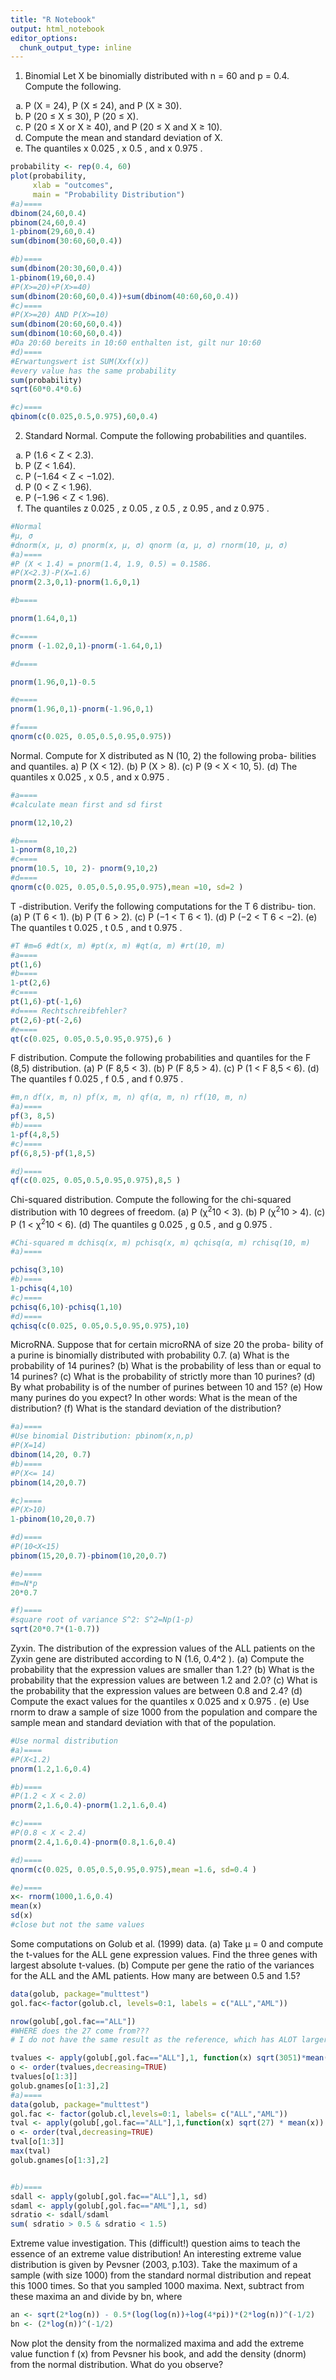 ```yaml
---
title: "R Notebook"
output: html_notebook
editor_options: 
  chunk_output_type: inline
---
```

1. Binomial Let X be binomially distributed with n = 60 and p = 0.4.
Compute the following.
(a) P (X = 24), P (X ≤ 24), and P (X ≥ 30).
(b) P (20 ≤ X ≤ 30), P (20 ≤ X).
(c) P (20 ≤ X or X ≥ 40), and P (20 ≤ X and X ≥ 10).
(d) Compute the mean and standard deviation of X.
(e) The quantiles x 0.025 , x 0.5 , and x 0.975 .

```r

probability <- rep(0.4, 60) 
plot(probability,
     xlab = "outcomes",
     main = "Probability Distribution") 
#a)====
dbinom(24,60,0.4)
pbinom(24,60,0.4)
1-pbinom(29,60,0.4)
sum(dbinom(30:60,60,0.4))

#b)====
sum(dbinom(20:30,60,0.4))
1-pbinom(19,60,0.4)
#P(X>=20)+P(X>=40)
sum(dbinom(20:60,60,0.4))+sum(dbinom(40:60,60,0.4))
#c)====
#P(X>=20) AND P(X>=10)
sum(dbinom(20:60,60,0.4))
sum(dbinom(10:60,60,0.4))
#Da 20:60 bereits in 10:60 enthalten ist, gilt nur 10:60
#d)====
#Erwartungswert ist SUM(Xxf(x))
#every value has the same probability
sum(probability)
sqrt(60*0.4*0.6)

#c)====
qbinom(c(0.025,0.5,0.975),60,0.4)
```

2. Standard Normal. Compute the following probabilities and quantiles.
(a) P (1.6 < Z < 2.3).
(b) P (Z < 1.64).
(c) P (−1.64 < Z < −1.02).
(d) P (0 < Z < 1.96).
(e) P (−1.96 < Z < 1.96).
(f) The quantiles z 0.025 , z 0.05 , z 0.5 , z 0.95 , and z 0.975 .
```r
#Normal
#µ, σ
#dnorm(x, µ, σ) pnorm(x, µ, σ) qnorm (α, µ, σ) rnorm(10, µ, σ)
#a)====
#P (X < 1.4) = pnorm(1.4, 1.9, 0.5) = 0.1586.
#P(X<2.3)-P(X=1.6)
pnorm(2.3,0,1)-pnorm(1.6,0,1)

#b====

pnorm(1.64,0,1)

#c====
pnorm (-1.02,0,1)-pnorm(-1.64,0,1)

#d====

pnorm(1.96,0,1)-0.5

#e====
pnorm(1.96,0,1)-pnorm(-1.96,0,1)

#f====
qnorm(c(0.025, 0.05,0.5,0.95,0.975))
```
Normal. Compute for X distributed as N (10, 2) the following proba-
bilities and quantiles.
a) P (X < 12).
(b) P (X > 8).
(c) P (9 < X < 10, 5).
(d) The quantiles x 0.025 , x 0.5 , and x 0.975 .
```r
#a====
#calculate mean first and sd first

pnorm(12,10,2)

#b====
1-pnorm(8,10,2)
#c====
pnorm(10.5, 10, 2)- pnorm(9,10,2)
#d====
qnorm(c(0.025, 0.05,0.5,0.95,0.975),mean =10, sd=2 )

```
T -distribution. Verify the following computations for the T 6 distribu-
tion.
(a) P (T 6 < 1).
(b) P (T 6 > 2).
(c) P (−1 < T 6 < 1).
(d) P (−2 < T 6 < −2).
(e) The quantiles t 0.025 , t 0.5 , and t 0.975 .
```r
#T #m=6 #dt(x, m) #pt(x, m) #qt(α, m) #rt(10, m)
#a====
pt(1,6)
#b====
1-pt(2,6)
#c====
pt(1,6)-pt(-1,6)
#d==== Rechtschreibfehler?
pt(2,6)-pt(-2,6)
#e====
qt(c(0.025, 0.05,0.5,0.95,0.975),6 )

```
F distribution. Compute the following probabilities and quantiles for
the F (8,5) distribution.
(a) P (F 8,5 < 3).
(b) P (F 8,5 > 4).
(c) P (1 < F 8,5 < 6).
(d) The quantiles f 0.025 , f 0.5 , and f 0.975 .
```r
#m,n df(x, m, n) pf(x, m, n) qf(α, m, n) rf(10, m, n)
#a)====
pf(3, 8,5)
#b)====
1-pf(4,8,5)
#c)====
pf(6,8,5)-pf(1,8,5)

#d)====
qf(c(0.025, 0.05,0.5,0.95,0.975),8,5 )


```
Chi-squared distribution. Compute the following for the chi-squared
distribution with 10 degrees of freedom.
(a) P (χ^2^10 < 3).
(b) P (χ^2^10 > 4).
(c) P (1 < χ^2^10 < 6).
(d) The quantiles g 0.025 , g 0.5 , and g 0.975 .
```r
#Chi-squared m dchisq(x, m) pchisq(x, m) qchisq(α, m) rchisq(10, m)
#a)====

pchisq(3,10)
#b)====
1-pchisq(4,10)
#c)====
pchisq(6,10)-pchisq(1,10)
#d)====
qchisq(c(0.025, 0.05,0.5,0.95,0.975),10)

```
MicroRNA. Suppose that for certain microRNA of size 20 the proba-
bility of a purine is binomially distributed with probability 0.7.
(a) What is the probability of 14 purines?
(b) What is the probability of less than or equal to 14 purines?
(c) What is the probability of strictly more than 10 purines?
(d) By what probability is of the number of purines between 10 and
15?
(e) How many purines do you expect? In other words: What is the
mean of the distribution?
(f) What is the standard deviation of the distribution?
```r
#a)====
#Use binomial Distribution: pbinom(x,n,p)
#P(X=14)
dbinom(14,20, 0.7)
#b)====
#P(X<= 14)
pbinom(14,20,0.7)

#c)====
#P(X>10)
1-pbinom(10,20,0.7)

#d)====
#P(10<X<15)
pbinom(15,20,0.7)-pbinom(10,20,0.7)

#e)====
#m=N*p
20*0.7

#f)====
#square root of variance S^2: S^2=Np(1-p)
sqrt(20*0.7*(1-0.7))

```
Zyxin. The distribution of the expression values of the ALL patients
on the Zyxin gene are distributed according to N (1.6, 0.4^2 ).
(a) Compute the probability that the expression values are smaller
than 1.2?
(b) What is the probability that the expression values are between 1.2
and 2.0?
(c) What is the probability that the expression values are between 0.8
and 2.4?
(d) Compute the exact values for the quantiles x 0.025 and x 0.975 .
(e) Use rnorm to draw a sample of size 1000 from the population and
compare the sample mean and standard deviation with that of the
population.
```r
#Use normal distribution
#a)====
#P(X<1.2)
pnorm(1.2,1.6,0.4)

#b)====
#P(1.2 < X < 2.0)
pnorm(2,1.6,0.4)-pnorm(1.2,1.6,0.4)

#c)====
#P(0.8 < X < 2.4)
pnorm(2.4,1.6,0.4)-pnorm(0.8,1.6,0.4)

#d)====
qnorm(c(0.025, 0.05,0.5,0.95,0.975),mean =1.6, sd=0.4 )

#e)====
x<- rnorm(1000,1.6,0.4)
mean(x)
sd(x)
#close but not the same values
```
Some computations on Golub et al. (1999) data.
(a) Take µ = 0 and compute the t-values for the ALL gene expression
values. Find the three genes with largest absolute t-values.
(b) Compute per gene the ratio of the variances for the ALL and the
AML patients. How many are between 0.5 and 1.5?
```r
data(golub, package="multtest")
gol.fac<-factor(golub.cl, levels=0:1, labels = c("ALL","AML"))

nrow(golub[,gol.fac=="ALL"])
#WHERE does the 27 come from???
# I do not have the same result as the reference, which has ALOT larger tvalues

tvalues <- apply(golub[,gol.fac=="ALL"],1, function(x) sqrt(3051)*mean(x))
o <- order(tvalues,decreasing=TRUE)
tvalues[o[1:3]]
golub.gnames[o[1:3],2]
#a)====
data(golub, package="multtest")
gol.fac <- factor(golub.cl,levels=0:1, labels= c("ALL","AML"))
tval <- apply(golub[,gol.fac=="ALL"],1,function(x) sqrt(27) * mean(x))
o <- order(tval,decreasing=TRUE)
tval[o[1:3]]
max(tval)
golub.gnames[o[1:3],2]


#b)====
sdall <- apply(golub[,gol.fac=="ALL"],1, sd)
sdaml <- apply(golub[,gol.fac=="AML"],1, sd)
sdratio <- sdall/sdaml
sum( sdratio > 0.5 & sdratio < 1.5)
```
Extreme value investigation. This (difficult!) question aims to teach
the essence of an extreme value distribution! An interesting extreme
value distribution is given by Pevsner (2003, p.103). Take the maximum
of a sample (with size 1000) from the standard normal distribution and
repeat this 1000 times. So that you sampled 1000 maxima. Next,
subtract from these maxima an and divide by bn, where
```r
an <- sqrt(2*log(n)) - 0.5*(log(log(n))+log(4*pi))*(2*log(n))^(-1/2)
bn <- (2*log(n))^(-1/2)


```
Now plot the density from the normalized maxima and add the extreme
value function f (x) from Pevsner his book, and add the density (dnorm)
from the normal distribution. What do you observe?
```r

```
